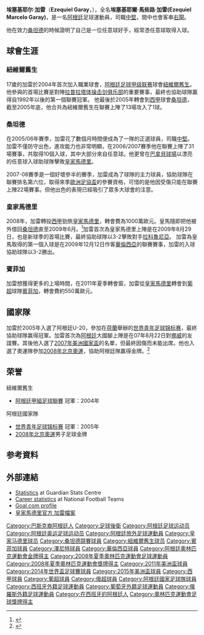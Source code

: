 {{noteTA
|G1=laliga
|G2=football
|G3=UEFA
|G4=南美球會
|T=zh-hans:埃塞基耶尔·加雷;zh-hk:埃塞基耶爾·加雷;zh-tw:艾日奎利·格雷;
|1=zh-hans:埃塞基耶尔;zh-hk:埃塞基耶爾;zh-tw:艾日奎利;
|2=zh-hans:埃塞基耶尔;zh-hk:埃塞基耶爾;zh-tw:艾日奎利;
|3=zh-hans:加雷;zh-hk:加雷;zh-tw:格雷;
|4=zh-hans:馬些路;zh-hk:馬些路;zh-tw:馬賽羅;
}}
{{Spanish name|Garay|González}}
{{Football player infobox
| playername = 埃塞基耶尔·加雷<br />''Ezequiel Garay''
| nickname = 雷雷BB So Cute
| image = Zenit-KS (7).jpg
| image_size = 250px
| fullname = Ezequiel Marcelo Garay González
| birth_date = {{Birth date and age|1986|10|10|df=yes}}
| birth_place = 阿根廷[[羅薩里奧|羅薩里奧]]
| height = {{convert|1.89|m|ftin|abbr=on}}<ref>{{cite web|url=http://fc-zenit.ru/zenit/players/14417.html|title=Эсекиэль Гарай|trans_title=Ezequiel Garay|publisher=FC Zenit|language=ru|accessdate=16 February 2016|deadurl=yes|archiveurl=https://web.archive.org/web/20160205140117/http://fc-zenit.ru/zenit/players/14417.html|archivedate=2016年2月5日}}</ref>
| position = [[中堅|中堅]]
| currentclub =
| clubnumber = 
| youthyears1 = | youthclubs1 = [[纽韦尔老男孩竞技俱乐部|纽韦尔老男孩]]
| years1 = 2004–2005 | clubs1 = [[纽韦尔老男孩竞技俱乐部|纽韦尔老男孩]] | caps1 = 14 | goals1 = 1
| years2 = 2005–2008 | clubs2 = [[桑坦德競技|桑坦德]] | caps2 = 60 | goals2 = 12
| years3 = 2008–2011 | clubs3 = [[皇家马德里足球俱乐部|皇家馬德里]] | caps3 = 31 | goals3 = 1
| years4 = 2008–2009 | clubs4 = → [[桑坦德競技|桑坦德]] (外借) | caps4 = 24 | goals4 = 2
| years5 = 2011–2014 | clubs5 = [[里斯本與本菲卡體育俱樂部|本菲卡]] | caps5 = 78 | goals5 = 9
| years6 = 2014–2016 | clubs6 = [[圣彼得堡泽尼特足球俱乐部|澤尼特]] | caps6 = 50 | goals6 = 3
| years7 = 2016–2020 | clubs7 = [[巴伦西亚足球俱乐部|巴伦西亚]] | caps7 = 92 | goals7 = 6
| totalcaps = | totalgoals = 
| nationalyears1 = 2003 | nationalteam1 = [[阿根廷17歲以下國家足球隊|阿根廷U17]] | nationalcaps1 = 6 | nationalgoals1 = 2
| nationalyears2 = 2008 | nationalteam2 = [[阿根廷23歲以下國家足球隊|阿根廷U23]] | nationalcaps2 = 9 | nationalgoals2 = 0
| nationalyears3 = 2007– | nationalteam3 = [[阿根廷國家足球隊|阿根廷]] | nationalcaps3 = 32 | nationalgoals3 = 0
| medaltemplates = {{MedalCountry|{{ARG}}}}
{{MedalSport|男子[[足球|足球]]}}
{{MedalW|[[2008年夏季奥林匹克运动会|2008年北京]]|[[2008年夏季奧林匹克運動會男子足球比賽|隊際]]}}
{{MedalCompetition|[[國際足協世界盃|國際足協世界盃]]}}
{{Medal|RU|[[2014_FIFA_World_Cup|2014 Brazil]]|[[Argentina_national_football_team|Team]]}}
{{MedalCompetition|[[美洲盃足球賽|美洲盃足球賽]]}}
{{Medal|RU|[[2015_Copa_América|2015 Chile]]|[[Argentina_national_football_team|Team]]}}
| pcupdate =  2018.10.07
| ntupdate =  2015.06.20
}}

'''埃塞基耶尔·加雷'''（'''Ezequiel Garay'''，{{bd|1986年|10月10日|catidx=Garay}}），全名'''埃塞基耶爾·馬些路·加雷(Ezequiel Marcelo Garay)'''，是一名[[阿根廷|阿根廷]]足球運動員，司職[[中堅|中堅]]，間中也會客串[[右閘|右閘]]。

他在效力[[桑坦德競技足球俱樂部|桑坦德]]的時候證明了自己是一位任意球好手，經常憑任意球取得入球。

== 球會生涯 ==
=== 紐維爾舊生 ===
17歲的加雷於2004年首次加入職業球會，[[阿根廷足球甲级联赛|阿根廷足球甲级联赛]]球會[[紐維爾舊生|紐維爾舊生]]。他參與的首場比賽是對陣[[拉普拉塔体操击剑俱乐部|拉普拉塔体操击剑俱乐部]]的重要賽事，最終也協助球隊赢得自1992年以後的第一個聯賽冠軍。
他最後於2005年轉會到[[西甲|西甲]]球會[[桑坦德競技足球俱樂部|桑坦德]]，截至2005年底，他合共為紐維爾舊生在聯賽上陣了13場攻入了1球。

=== 桑坦德 ===
在2005/06年賽季，加雷花了數個月時間便成為了一隊的正選球員，司職[[中堅|中堅]]。加雷不僅防守出色，進攻能力也非常明顯，在2006/2007賽季他在聯賽上陣了31場賽事，共取得10個入球，其中大部分來自任意球。他更曾在[[巴拿貝球場|巴拿貝球場]]以漂亮的任意球入球助球隊擊敗[[皇家馬德里|皇家馬德里]]。

2007-08賽季是一個好壞參半的賽季，加雷成為了球隊的主力球員，協助球隊在聯賽排名第六位，取得來季[[歐洲足協盃|歐洲足協盃]]的參賽資格，可惜的是他因受傷只能在聯賽上陣22場賽事。但他出色的表現已經吸引了眾多大球會的注意。 

=== 皇家馬德里 ===
2008年，加雷轉投[[西甲|西甲]]勁旅[[皇家馬德里|皇家馬德里]]，轉會費為1000萬歐元。皇馬隨即把他被外借回[[桑坦德競技足球俱樂部|桑坦德]]直至2009年6月。<ref>{{cite web|url=http://www.realmadrid.com/cs/Satellite/en/1202736807418/noticia/Noticia/Gunning_for_the_future.htm|title=Garay: Gunning for the future|date=|work=Realmadrid.com|accessdate=2009-07-20|deadurl=yes|archiveurl=https://web.archive.org/web/20080529000022/http://www.realmadrid.com/cs/Satellite/en/1202736807418/noticia/Noticia/Gunning_for_the_future.htm|archivedate=2008-05-29}}</ref>加雷首次為皇家馬德里上陣是在2009年8月29日，也是新球季的首場比賽，最終協助球隊以3-2擊敗對手[[拉科魯尼亞體育會|拉科魯尼亞]]。
加雷為皇馬取得的第一個入球是在2009年12月12日作客[[巴伦西亚足球俱乐部|華倫西亞]]的聯賽賽事，加雷的入球協助球隊以3-2勝出。 

===賓菲加===
加雷想獲得更多的上場時間，在2011年夏季轉會窗，加雷從[[皇家馬德里|皇家馬德里]]轉會到[[葡超|葡超]]球隊[[賓菲加|賓菲加]]，轉會費約550萬歐元。
==國家隊 ==
加雷於2005年入選了阿根廷U-20，參加在[[荷蘭|荷蘭]]舉辦的[[世界青年足球锦标赛|世界青年足球锦标赛]]，最終協助球隊赢得冠軍。加雷首次為[[阿根廷國家足球隊|阿根廷]]大國腳上陣是在07年8月22日對[[挪威國家足球隊|挪威]]的友誼賽。其後他入選了[[2007年美洲國家盃|2007年美洲國家盃]]的名單，但最終因傷而未能出席。他也入選了奧運隊參加[[2008年夏季奧林匹克運動會男子足球比賽|2008年北京奧運]]，協助阿根廷隊赢得金牌。<ref>{{cite web|url=http://www.fifa.com/mensolympic/news/newsid=799820.html|title=Onwards and upwards for Garay|work=FIFA.com|accessdate=2009-09-02|archive-date=2013-12-12|archive-url=https://web.archive.org/web/20131212010530/http://www.fifa.com/mensolympic/news/newsid=799820.html|dead-url=no}}</ref>

== 荣誉 ==
;紐維爾舊生
* [[阿根廷足球甲级联赛|阿根廷甲組足球聯賽]] 冠軍：2004年

;阿根廷國家隊
* [[世界青年足球锦标赛|世界青年足球锦标赛]] 冠軍：2005年
* [[2008年夏季奧林匹克運動會男子足球比賽|2008年北京奧運]]男子足球金牌

== 参考資料 ==
<div class="references-small">
<references />
</div>

== 外部連結 ==
* [https://web.archive.org/web/20090710095925/http://touchline.onthespot.co.uk/guardian/StatsCentre.asp?Lang=0&CTID=29&CPID=68&pStr=Player&PLID=187350&TEID=540 Statistics] at Guardian Stats Centre
* [http://www.national-football-teams.com/v2/player.php?id=23519 Career statistics] {{Wayback|url=http://www.national-football-teams.com/v2/player.php?id=23519 |date=20121024201929 }} at National Football Teams
* [http://www.goal.com/en-us/Articolo.aspx?ContenutoId=741457 Goal.com profile] {{Wayback|url=http://www.goal.com/en-us/Articolo.aspx?ContenutoId=741457 |date=20170824214515 }}
* [https://web.archive.org/web/20100309161538/http://www.realmadrid.com/cs/Satellite/en/1193041476158/1202776277941/jugador/Jugador/Garay.htm 皇家馬德里官方 加雷檔案]

{{2008年奧運會男子足球阿根廷參賽名單}}
{{2011年美洲國家盃足球賽阿根廷參賽名單}}
{{2014年世界盃足球賽阿根廷參賽名單}}
{{2015年美洲國家盃足球賽阿根廷參賽名單}}

{{DEFAULTSORT:Garay, Ezequiel}}

[[Category:巴斯克裔阿根廷人|Category:巴斯克裔阿根廷人]]
[[Category:足球後衛|Category:足球後衛]]
[[Category:阿根廷足球运动员|Category:阿根廷足球运动员]]
[[Category:阿根廷奥运足球运动员|Category:阿根廷奥运足球运动员]]
[[Category:阿根廷旅外足球運動員|Category:阿根廷旅外足球運動員]]
[[Category:皇家马德里球员|Category:皇家马德里球员]]
[[Category:桑坦德競賽球員|Category:桑坦德競賽球員]]
[[Category:紐維爾舊生球员|Category:紐維爾舊生球员]]
[[Category:賓菲加球員|Category:賓菲加球員]]
[[Category:澤尼特球員|Category:澤尼特球員]]
[[Category:華倫西亞球員|Category:華倫西亞球員]]
[[Category:阿根廷奧林匹克運動會金牌得主|Category:阿根廷奧林匹克運動會金牌得主]]
[[Category:2008年夏季奧林匹克運動會足球運動員|Category:2008年夏季奧林匹克運動會足球運動員]]
[[Category:2008年夏季奧林匹克運動會獎牌得主|Category:2008年夏季奧林匹克運動會獎牌得主]]
[[Category:2011年美洲盃球員|Category:2011年美洲盃球員]]
[[Category:2014年世界盃足球賽球員|Category:2014年世界盃足球賽球員]]
[[Category:2015年美洲盃球員|Category:2015年美洲盃球員]]
[[Category:西甲球員|Category:西甲球員]]
[[Category:葡超球員|Category:葡超球員]]
[[Category:俄超球員|Category:俄超球員]]
[[Category:阿根廷國家足球隊球員|Category:阿根廷國家足球隊球員]]
[[Category:西班牙外籍足球運動員|Category:西班牙外籍足球運動員]]
[[Category:葡萄牙外籍足球運動員|Category:葡萄牙外籍足球運動員]]
[[Category:俄羅斯外籍足球運動員|Category:俄羅斯外籍足球運動員]]
[[Category:在西班牙的阿根廷人|Category:在西班牙的阿根廷人]]
[[Category:奧林匹克運動會足球獎牌得主|Category:奧林匹克運動會足球獎牌得主]]